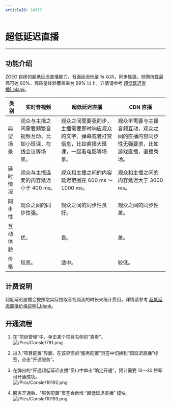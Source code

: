 ```yaml
---
articleID: 14337
---
```

# 超低延迟直播

- - -

## 功能介绍

ZGEO 自研的超低延迟直播能力，音画延迟低至 1s 以内，同步性强，弱网抗性最高可达 80%，高质量体验覆盖率为 99% 以上，详情请参考 [超低延迟直播\|_blank](#14746)。

| 类别 | 实时音视频 | 超低延迟直播 | CDN 直播 | 
|----|---------|---------|-----------|
| 典型场景 | 观众与主播之间需要频繁音视频互动，比如小班课，在线会议等场景。 | 观众之间需要强同步，主播需要即时响应观众的文字、弹幕或者打赏信息，比如直播大班课，一起看电影等场景。 | 观众不需要与主播音频互动，观众之间的直播内容同步性无强要求，比如游戏直播，直播秀场。 |
| 延时情况 | 观众与主播连麦的内容延迟小于 400 ms。 | 观众和主播之间的内容延迟范围在 600 ms ～ 1000 ms。 | 观众和主播之间的内容延迟大于 3000 ms。 |
| 同步性 | 观众之间的同步性强。 | 观众之间的同步性良好。 | 观众之间的同步性差。 |
| 互动体验 | 优。 | 良。 | 差。 |
| 价格 | 较高。 | 适中。 | 较低。 |  

## 计费说明

超低延迟直播会按照您实际拉取音视频流的时长来统计费用，详情请参考 [超低延迟直播价格说明\|_blank](#14712)。


## 开通流程

1. 在“项目管理”中，单击某个项目右侧的“查看”。   
![/Pics/Consle/781.png](http://doc.oa.zego.im/Pics/Consle/781.png)

2. 进入“项目配置”界面，在该界面的“服务配置”页签中切换到“超延迟直播”标签，点击“开通服务”。  

3. 在弹出的“开通超低延迟直播”窗口中单击“确定开通”，预计需要 10～20 秒即可开通成功。   
![/Pics/Consle/10192.png](http://doc.oa.zego.im/Pics/Consle/10192.png)

4. 服务开通后，“服务配置”页签会新增 “超低延迟直播” 模块。   
![/Pics/Consle/10193.png](http://doc.oa.zego.im/Pics/Consle/10193.png)
